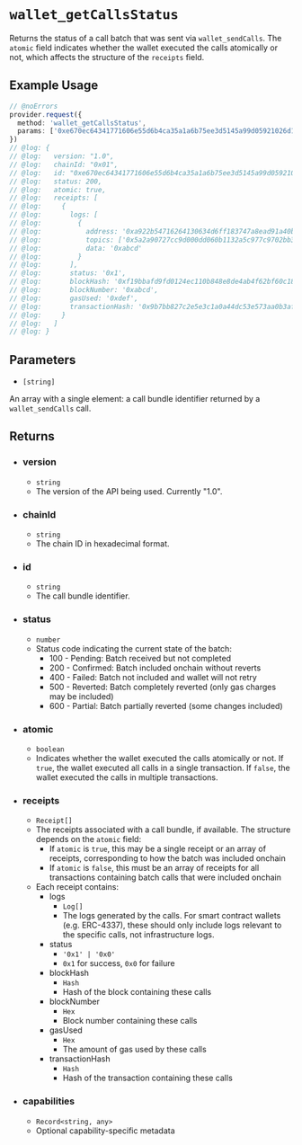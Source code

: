 # `wallet_getCallsStatus`

Returns the status of a call batch that was sent via `wallet_sendCalls`. The `atomic` field indicates whether the wallet executed the calls atomically or not, which affects the structure of the `receipts` field.

## Example Usage

```ts twoslash
// @noErrors
provider.request({
  method: 'wallet_getCallsStatus',
  params: ['0xe670ec64341771606e55d6b4ca35a1a6b75ee3d5145a99d05921026d1527331']
})
// @log: {
// @log:   version: "1.0",
// @log:   chainId: "0x01",
// @log:   id: "0xe670ec64341771606e55d6b4ca35a1a6b75ee3d5145a99d05921026d1527331",
// @log:   status: 200,
// @log:   atomic: true,
// @log:   receipts: [
// @log:     {
// @log:       logs: [
// @log:         {
// @log:           address: '0xa922b54716264130634d6ff183747a8ead91a40b',
// @log:           topics: ['0x5a2a90727cc9d000dd060b1132a5c977c9702bb3a52afe360c9c22f0e9451a68'],
// @log:           data: '0xabcd'
// @log:         }
// @log:       ],
// @log:       status: '0x1',
// @log:       blockHash: '0xf19bbafd9fd0124ec110b848e8de4ab4f62bf60c189524e54213285e7f540d4a',
// @log:       blockNumber: '0xabcd',
// @log:       gasUsed: '0xdef',
// @log:       transactionHash: '0x9b7bb827c2e5e3c1a0a44dc53e573aa0b3af3bd1f9f5ed03071b100bb039eaff'
// @log:     }
// @log:   ]
// @log: }
```

## Parameters

* `[string]` 

An array with a single element: a call bundle identifier returned by a `wallet_sendCalls` call.

## Returns

* ### version
  * `string`
  * The version of the API being used. Currently "1.0".

* ### chainId
  * `string`
  * The chain ID in hexadecimal format.

* ### id
  * `string`
  * The call bundle identifier.

* ### status
  * `number`
  * Status code indicating the current state of the batch:
    * 100 - Pending: Batch received but not completed
    * 200 - Confirmed: Batch included onchain without reverts
    * 400 - Failed: Batch not included and wallet will not retry
    * 500 - Reverted: Batch completely reverted (only gas charges may be included)
    * 600 - Partial: Batch partially reverted (some changes included)

* ### atomic
  * `boolean`
  * Indicates whether the wallet executed the calls atomically or not. If `true`, the wallet executed all calls in a single transaction. If `false`, the wallet executed the calls in multiple transactions.

* ### receipts
  * `Receipt[]`
  * The receipts associated with a call bundle, if available. The structure depends on the `atomic` field:
    * If `atomic` is `true`, this may be a single receipt or an array of receipts, corresponding to how the batch was included onchain
    * If `atomic` is `false`, this must be an array of receipts for all transactions containing batch calls that were included onchain
  * Each receipt contains:
    * logs
      * `Log[]`
      * The logs generated by the calls. For smart contract wallets (e.g. ERC-4337), these should only include logs relevant to the specific calls, not infrastructure logs.
    * status
      * `'0x1' | '0x0'`
      * `0x1` for success, `0x0` for failure
    * blockHash
      * `Hash`
      * Hash of the block containing these calls
    * blockNumber
      * `Hex`
      * Block number containing these calls
    * gasUsed
      * `Hex`
      * The amount of gas used by these calls
    * transactionHash
      * `Hash`
      * Hash of the transaction containing these calls

* ### capabilities
  * `Record<string, any>`
  * Optional capability-specific metadata